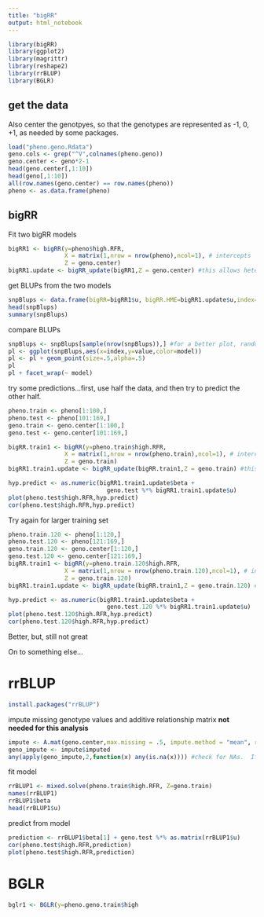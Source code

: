 ```yaml
---
title: "bigRR"
output: html_notebook
---
```


```r
library(bigRR)
library(ggplot2)
library(magrittr)
library(reshape2)
library(rrBLUP)
library(BGLR)
```


## get the data

Also center the genotpyes, so that the genotypes are represented as -1, 0, +1, as needed by some packages.

```r
load("pheno.geno.Rdata")
geno.cols <- grep("^V",colnames(pheno.geno))
geno.center <- geno*2-1
head(geno.center[,1:10])
head(geno[,1:10])
all(row.names(geno.center) == row.names(pheno))
pheno <- as.data.frame(pheno)
```


## bigRR

Fit two bigRR models
```r

bigRR1 <- bigRR(y=pheno$high.RFR,
                X = matrix(1,nrow = nrow(pheno),ncol=1), # intercepts
                Z = geno.center)
bigRR1.update <- bigRR_update(bigRR1,Z = geno.center) #this allows heteroscedatic shrinkage (stronger shrinkage on SNPs than others).
```

get BLUPs from the two models
```r
snpBlups <- data.frame(bigRR=bigRR1$u, bigRR.HME=bigRR1.update$u,index=1:nrow(bigRR1$u)) %>% melt(id.vars="index",variable.name="model")
head(snpBlups)
summary(snpBlups)
```

compare BLUPs
```r
snpBlups <- snpBlups[sample(nrow(snpBlups)),] #for a better plot, randomize the order of the observations
pl <- ggplot(snpBlups,aes(x=index,y=value,color=model))
pl <- pl + geom_point(size=.5,alpha=.5)
pl
pl + facet_wrap(~ model)
```

try some predictions...first, use half the data, and then try to predict the other half.
```r
pheno.train <- pheno[1:100,]
pheno.test <- pheno[101:169,]
geno.train <- geno.center[1:100,]
geno.test <- geno.center[101:169,]

bigRR.train1 <- bigRR(y=pheno.train$high.RFR,
                X = matrix(1,nrow = nrow(pheno.train),ncol=1), # intercepts
                Z = geno.train)
bigRR1.train1.update <- bigRR_update(bigRR.train1,Z = geno.train) #this allows heteroscedatic shrinkage (stronger shrinkage on SNPs than others).
```

```r
hyp.predict <- as.numeric(bigRR1.train1.update$beta + 
                            geno.test %*% bigRR1.train1.update$u)
plot(pheno.test$high.RFR,hyp.predict)
cor(pheno.test$high.RFR,hyp.predict)
```
Try again for larger training set
```r
pheno.train.120 <- pheno[1:120,]
pheno.test.120 <- pheno[121:169,]
geno.train.120 <- geno.center[1:120,]
geno.test.120 <- geno.center[121:169,]
bigRR.train1 <- bigRR(y=pheno.train.120$high.RFR,
                X = matrix(1,nrow = nrow(pheno.train.120),ncol=1), # intercepts
                Z = geno.train.120)
bigRR1.train1.update <- bigRR_update(bigRR.train1,Z = geno.train.120) #this allows heteroscedatic shrinkage (stronger shrinkage on SNPs than others).
```

```r
hyp.predict <- as.numeric(bigRR1.train1.update$beta + 
                            geno.test.120 %*% bigRR1.train1.update$u)
plot(pheno.test.120$high.RFR,hyp.predict)
cor(pheno.test.120$high.RFR,hyp.predict)
```
Better, but, still not great

On to something else...

# rrBLUP

```r
install.packages("rrBLUP")
```


impute missing genotype values and additive relationship matrix
__not needed for this analysis__
```r
impute <- A.mat(geno.center,max.missing = .5, impute.method = "mean", return.imputed = TRUE,n.core=3)
geno_impute <- impute$imputed
any(apply(geno_impute,2,function(x) any(is.na(x)))) #check for NAs.  If there are any, then would need to remove NA columns
```


fit model
```r
rrBLUP1 <- mixed.solve(pheno.train$high.RFR, Z=geno.train)
names(rrBLUP1)
rrBLUP1$beta
head(rrBLUP1$u)
```

predict from model
```r
prediction <- rrBLUP1$beta[1] + geno.test %*% as.matrix(rrBLUP1$u)
cor(pheno.test$high.RFR,prediction)
plot(pheno.test$high.RFR,prediction)
```

# BGLR

```r
bglr1 <- BGLR(y=pheno.geno.train$high
```

